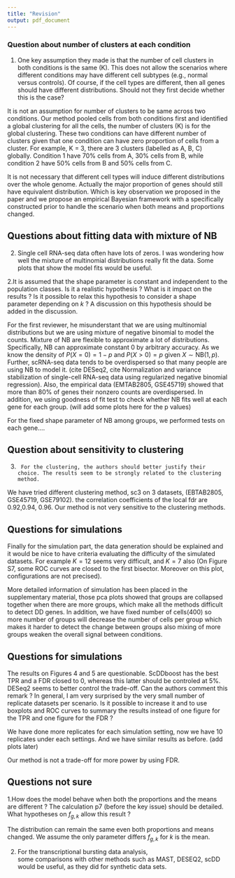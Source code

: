 ```yaml
---
title: "Revision"
output: pdf_document
---
```


### Question about number of clusters at each condition

(1)  One key assumption they made is that the number of cell clusters in both conditions is the same (K). This does not allow the scenarios where different conditions may have different cell subtypes (e.g., normal versus controls). Of course, if the cell types are different, then all genes should have different distributions.  Should not they first decide whether this is the case?

It is not an assumption for number of clusters to be same across two conditions. Our method pooled cells from both conditions first and identified a global clustering for all the cells, the number of clusters (K) is for the global clustering. These two conditions can have different number of clusters given that one condition can have zero proportion of cells from a cluster.
For example, K = 3, there are 3 clusters (labelled as A, B, C) globally. Condition 1 have 70% cells from A, 30% cells from B, while condition 2 have 50% cells from B and 50% cells from C.

It is not necessary that different cell types will induce different distributions over the whole genome. Actually the major proportion of genes should still have equivalent distribution. 
Which is key observation we proposed in the paper and we propose an empirical Bayesian framework with a specifically constructed prior to handle the scenario when both means and proportions changed. 

## Questions about fitting data with mixture of NB

(2) Single cell RNA-seq data often have lots of zeros. I was wondering how well the mixture of multinomial distributions really fit the data. Some plots that show the model fits would be useful.

2.It is assumed that the shape parameter is constant and independent to the population classes. Is it a realistic hypothesis ? What is it impact on the results ? Is it possible to relax this hypothesis to consider a shape parameter depending on $k$ ? A discussion on this hypothesis should be added in the discussion.

For the first reviewer, he misunderstant that we are using multinomial distributions but we are using mixture of negative binomial to model the counts. Mixture of NB are flexible to approximate a lot of distributions. Specifically, NB can approximate constant 0 by arbitrary accuracy. As we know the density of $P(X = 0) = 1 - p$ and $P(X > 0) = p$ given $X \sim \text{NB}(1,p)$. Further, scRNA-seq data tends to be overdispersed so that many people are using NB to model it. (cite DESeq2, cite Normalization and variance stabilization of single-cell RNA-seq data using regularized negative binomial regression). Also, the empirical data (EMTAB2805, GSE45719) showed that more than 80% of genes their nonzero counts are overdispersed. In addition, we using goodness of fit test to check whether NB fits well at each gene for each group. (will add some plots here for the p values)

For the fixed shape parameter of NB among groups, we performed tests on each gene....

## Question about sensitivity to clustering
3.      For the clustering, the authors should better justify their choice. The results seem to be strongly related to the clustering method.

We have tried different clustering method, sc3 on 3 datasets, (EBTAB2805, GSE45719, GSE79102). 
the correlation coefficients of the local fdr are 0.92,0.94, 0.96. Our method is not very sensitive to the clustering methods. 

## Questions for simulations
Finally for the simulation part, the data generation should be explained and it would be nice to have criteria evaluating the difficulty of the simulated datasets. For example $K=12$ seems very
difficult, and $K=7$ also (On Figure S7, some ROC curves are closed to the first bisector.
Moreover on this plot, configurations are not precised).

More detailed information of simulation has been placed in the supplementary material, those pca plots showed that groups are collapsed together when there are more groups, which make all the methods difficult to detect DD genes. In addition, we have fixed number of cells(400) so more number of groups will decrease the number of cells per group which makes it harder to detect the change between groups also mixing of more groups weaken the overall signal between conditions.

## Questions for simulations
The results on Figures 4 and 5 are questionable. ScDDboost has the best TPR and a FDR closed to 0, whereas this latter should be controled at 5%. DESeq2 seems to better control the trade-off. Can the authors comment this remark ? In general, I am very surprised by the very small number of replicate datasets per scenario. Is it possible to increase it and to use boxplots and ROC curves to summary the results instead of one figure for the TPR and one figure for the FDR ?

We have done more replicates for each simulation setting, now we have 10 replicates under each settings. And we have similar results as before. (add plots later)

Our method is not a trade-off for more power by using FDR. 


## Questions not sure 

1.How does the model behave when both the proportions and the means are different ? The calculation p7 (before the key issue) should be detailed. What hypotheses on $f_{g,k}$ allow this result ?

The distribution can remain the same even both proportions and means changed. 
We assume the only parameter differs $f_{g,k}$ for $k$ is the mean. 

2. For the transcriptional bursting data analysis,  
some comparisons with other methods such as MAST, DESEQ2, scDD would be useful, 
as they did for synthetic data sets.
